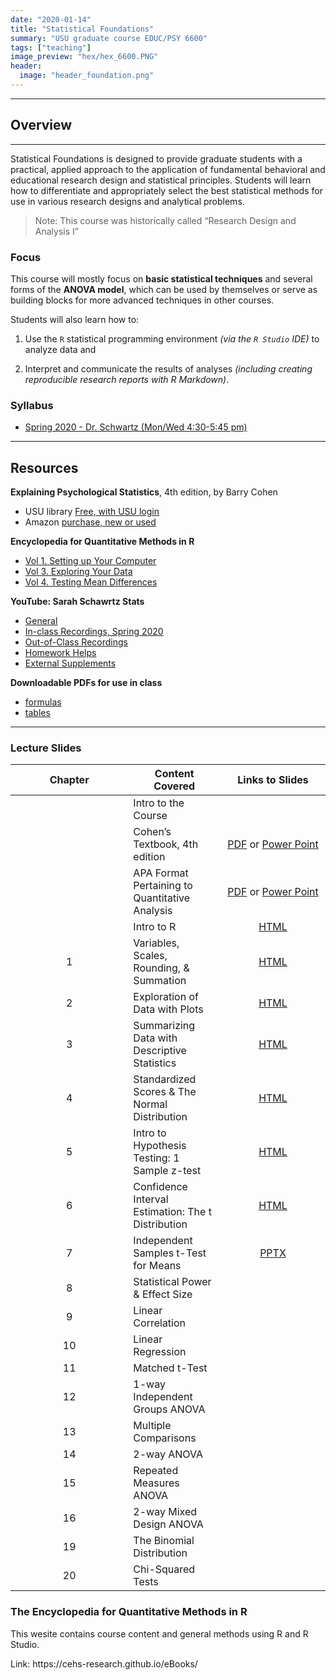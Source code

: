 ```yaml
---
date: "2020-01-14"
title: "Statistical Foundations"
summary: "USU graduate course EDUC/PSY 6600"
tags: ["teaching"]
image_preview: "hex/hex_6600.PNG"
header:
  image: "header_foundation.png"
---
```



<!-- Note: image relative to `static/img/` folder  -->

-------

## Overview

------

Statistical Foundations is designed to provide graduate students with a practical, applied approach to the application of fundamental behavioral and educational research design and statistical principles. Students will learn how to differentiate and appropriately select the best statistical methods for use in various research designs and analytical problems. 


> Note: This course was historically called "Research Design and
Analysis I"


### Focus

This course will mostly focus on **basic statistical techniques** and several forms of the **ANOVA model**, which can be used by themselves or serve as building blocks for more advanced techniques in other courses. 

Students will also learn how to:    

1. Use the `R` statistical programming environment *(via the `R Studio` IDE)* to analyze data and     

2. Interpret and communicate the results of analyses *(including creating reproducible research reports with R Markdown)*.


### Syllabus

* [Spring 2020 - Dr. Schwartz (Mon/Wed 4:30-5:45 pm)](https://cehs-research.github.io/PSY-6600_public/syllabi/EDUCPSY 6600 Syllabus Spr2020.pdf)

-----

## Resources

**Explaining Psychological Statistics**, 4th edition, by Barry Cohen    

* USU library [Free, with USU login](http://site.ebrary.com/lib/usulibraries/reader.action?docID=10809658)    
* Amazon [purchase, new or used](https://www.amazon.com/Explaining-Psychological-Statistics-Barry-Cohen/dp/1118436601/ref=sr_1_1?crid=3KP6RN97BRFG2&keywords=explaining+psychological+statistics&qid=1579810220&sprefix=explaining+psych%2Caps%2C217&sr=8-1)    
    

**Encyclopedia for Quantitative Methods in R **   

* [Vol 1. Setting up Your Computer](https://cehs-research.github.io/eBook_install)    
* [Vol 3. Exploring Your Data](https://cehs-research.github.io/eBook_explore/)    
* [Vol 4. Testing Mean Differences](https://cehs-research.github.io/eBook_ANOVA/)    
    
    
**YouTube: Sarah Schawrtz Stats**

* [General](https://www.youtube.com/channel/UCbkTRp5FeSNIWeueyqBVPkA)    
* [In-class Recordings, Spring 2020](https://www.youtube.com/playlist?list=PLtAksNetLqNomhHOTNxzqJMSHFvOO1tHz)    
* [Out-of-Class Recordings](https://www.youtube.com/playlist?list=PLtAksNetLqNoh7t3iiTYzhDtkojPpRQdG)    
* [Homework Helps](https://www.youtube.com/playlist?list=PLtAksNetLqNpF9LFkhxCTNcojQOP0G9ep)    
* [External Supplements](https://www.youtube.com/playlist?list=PLtAksNetLqNpipLedQsj8YtxdwnhUXet2)    
    
**Downloadable PDFs for use in class **       

* [formulas](https://cehs-research.github.io/PSY-6600_public/psy6600 formula sheet (filled in).pdf)     
* [tables](https://cehs-research.github.io/PSY-6600_public/psy6600 statistical tables.pdf.pdf)     

-----

### Lecture Slides

| Chapter | Content Covered | Links to Slides |
|:-------:| ------- |:------:|
|    | Intro to the Course | |
|    | Cohen's Textbook, 4th edition | [PDF](https://cehs-research.github.io/PSY-6600_public/slides/ch0_cohen_textbook_4ed.pdf) or [Power Point](https://cehs-research.github.io/PSY-6600_public/slides/ch0_cohen_textbook_4ed.pptx) |
|    | APA Format Pertaining to Quantitative Analysis | [PDF](https://cehs-research.github.io/PSY-6600_public/slides/ch0_apa_6th.pdf) or [Power Point](https://cehs-research.github.io/PSY-6600_public/slides/ch0_apa_6th.pptx) |
|    | Intro to R | [HTML](https://cehs-research.github.io/PSY-6600_public/slides/ch0_intro_r.html) |
| 1  | Variables, Scales, Rounding, & Summation | [HTML](https://cehs-research.github.io/PSY-6600_public/slides/ch1_intro_stat.html)  |
| 2  | Exploration of Data with Plots | [HTML](https://cehs-research.github.io/PSY-6600_public/slides/ch2_plots.html)  |
| 3  | Summarizing Data with Descriptive Statistics | [HTML](https://cehs-research.github.io/PSY-6600_public/slides/ch3_center_spread.html)  |
| 4  | Standardized Scores & The Normal Distribution | [HTML](https://cehs-research.github.io/PSY-6600_public/slides/ch4_z_scores.html) |
| 5  | Intro to Hypothesis Testing: 1 Sample z-test | [HTML](https://cehs-research.github.io/PSY-6600_public/slides/ch5_inference.html)|
| 6  | Confidence Interval Estimation: The t Distribution | [HTML](https://cehs-research.github.io/PSY-6600_public/slides/ch6_ci_t-dist.html) |
| 7  | Independent Samples t-Test for Means | [PPTX](https://cehs-research.github.io/PSY-6600_public/slides/ch7_t-test.pptx)|
| 8  | Statistical Power & Effect Size | |
| 9  | Linear Correlation | |
| 10 | Linear Regression | |
| 11 | Matched t-Test | |
| 12 | 1-way Independent Groups ANOVA | |
| 13 | Multiple Comparisons | |
| 14 | 2-way ANOVA | |
| 15 | Repeated Measures ANOVA | |
| 16 | 2-way Mixed Design ANOVA | |
| 19 | The Binomial Distribution | |
| 20 | Chi-Squared Tests | |




### The Encyclopedia for Quantitative Methods in R



This wesite contains course content and general methods using R and R Studio.

 Link: https://cehs-research.github.io/eBooks/ 


